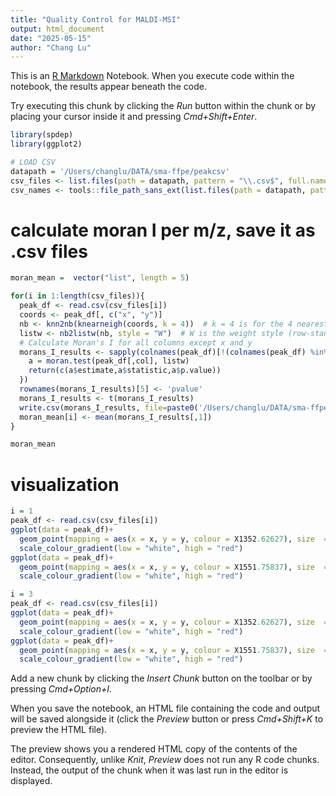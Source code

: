 ```yaml
---
title: "Quality Control for MALDI-MSI"
output: html_document
date: "2025-05-15"
author: "Chang Lu"
---
```


This is an [R Markdown](http://rmarkdown.rstudio.com) Notebook. When you execute code within the notebook, the results appear beneath the code. 

Try executing this chunk by clicking the *Run* button within the chunk or by placing your cursor inside it and pressing *Cmd+Shift+Enter*. 

```r
library(spdep)
library(ggplot2)
```



```r
# LOAD CSV
datapath = '/Users/changlu/DATA/sma-ffpe/peakcsv'
csv_files <- list.files(path = datapath, pattern = "\\.csv$", full.names = TRUE)
csv_names <- tools::file_path_sans_ext(list.files(path = datapath, pattern = "\\.csv$", full.names = FALSE))
```


# calculate moran I per m/z, save it as .csv files
```r
moran_mean =  vector("list", length = 5)

for(i in 1:length(csv_files)){
  peak_df <- read.csv(csv_files[i])
  coords <- peak_df[, c("x", "y")]
  nb <- knn2nb(knearneigh(coords, k = 4))  # k = 4 is for the 4 nearest neighbors
  listw <- nb2listw(nb, style = "W")  # W is the weight style (row-standardized)
  # Calculate Moran's I for all columns except x and y
  morans_I_results <- sapply(colnames(peak_df)[!(colnames(peak_df) %in% c("x", "y"))], function(col) {
    a = moran.test(peak_df[,col], listw) 
    return(c(a$estimate,a$statistic,a$p.value))
  })
  rownames(morans_I_results)[5] <- 'pvalue'
  morans_I_results <- t(morans_I_results)
  write.csv(morans_I_results, file=paste0('/Users/changlu/DATA/sma-ffpe/resultCL/', csv_names[i],'.csv'))
  moran_mean[i] <- mean(morans_I_results[,1])
}

moran_mean
```


# visualization
```r
i = 1
peak_df <- read.csv(csv_files[i])
ggplot(data = peak_df)+
  geom_point(mapping = aes(x = x, y = y, colour = X1352.62627), size  = 0.5)+
  scale_colour_gradient(low = "white", high = "red")
ggplot(data = peak_df)+
  geom_point(mapping = aes(x = x, y = y, colour = X1551.75837), size  = 0.5)+
  scale_colour_gradient(low = "white", high = "red")

```



```r
i = 3
peak_df <- read.csv(csv_files[i])
ggplot(data = peak_df)+
  geom_point(mapping = aes(x = x, y = y, colour = X1352.62627), size  = 0.5)+
  scale_colour_gradient(low = "white", high = "red")
ggplot(data = peak_df)+
  geom_point(mapping = aes(x = x, y = y, colour = X1551.75837), size  = 0.5)+
  scale_colour_gradient(low = "white", high = "red")

```
Add a new chunk by clicking the *Insert Chunk* button on the toolbar or by pressing *Cmd+Option+I*.

When you save the notebook, an HTML file containing the code and output will be saved alongside it (click the *Preview* button or press *Cmd+Shift+K* to preview the HTML file). 

The preview shows you a rendered HTML copy of the contents of the editor. Consequently, unlike *Knit*, *Preview* does not run any R code chunks. Instead, the output of the chunk when it was last run in the editor is displayed.

